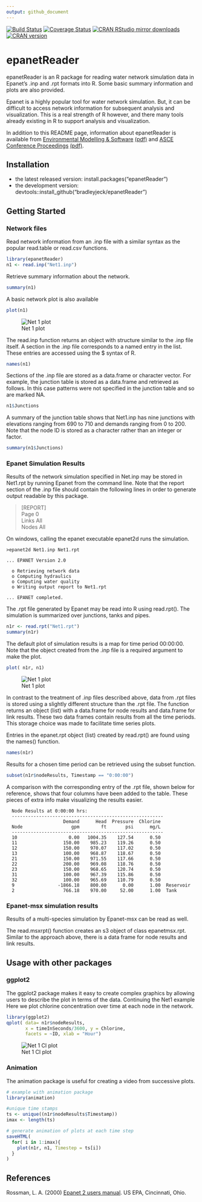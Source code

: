 ```yaml
---
output: github_document
---
```


<!-- README.md is generated from README.Rmd. Please edit that file -->

[![Build Status](https://travis-ci.org/bradleyjeck/epanetReader.svg?branch=master)](https://travis-ci.org/bradleyjeck/epanetReader)
[![Coverage Status](https://codecov.io/gh/bradleyjeck/epanetReader/branch/master/graph/badge.svg)](https://codecov.io/gh/bradleyjeck/epanetReader)
[![CRAN RStudio mirror downloads](http://cranlogs.r-pkg.org/badges/epanetReader)](https://cran.r-project.org/package=epanetReader)
[![CRAN version](http://www.r-pkg.org/badges/version/epanetReader)](https://cran.r-project.org/package=epanetReader)

# epanetReader

epanetReader is an R package for reading water network simulation data in
Epanet's .inp and .rpt formats into R.  Some basic summary information and
plots are also provided.   

Epanet is a highly popular tool for water network simulation. But, it can be difficult
to access network information for subsequent analysis and visualization. This
is a real strength of R however, and there many tools already existing in R to
support analysis and visualization.  

In addition to this README page, information about epanetReader is available from 
[Environmental Modelling & Software](http://www.sciencedirect.com/science/article/pii/S1364815216302870) [(pdf)](http://bradeck.net/docs/Eck2016epanetReaderEMS.pdf)
and 
[ASCE Conference Proceedings](http://ascelibrary.org/doi/abs/10.1061/9780784479865.051) [(pdf)](http://bradeck.net/docs/Eck2016epanetReader-ewri.pdf). 


## Installation 

* the latest released version: install.packages("epanetReader")
* the development version: devtools::install_github("bradleyjeck/epanetReader")   

## Getting Started 

### Network files 

Read network information from an .inp file with a similar syntax as the popular read.table or read.csv functions.  

```r
library(epanetReader)
n1 <- read.inp("Net1.inp") 
```

Retrieve summary information about the network.
```r
summary(n1)
```

A basic network plot is also available
```r
plot(n1)
```
![Net 1 plot](https://github.com/bradleyjeck/epanetReader/blob/master/img/Net1inp.png)

The read.inp function returns an object with structure similar to the .inp file
itself. A section in the .inp file corresponds to a named entry in the list.
These entries are accessed using the $ syntax of R.
```r
names(n1)
```

Sections of the .inp file are stored as a data.frame or character vector. For
example, the junction table is stored as a data.frame and retrieved as follows.
In this case patterns were not specified in the junction table and so are
marked NA.
```r
n1$Junctions
```

A summary of the junction table shows that Net1.inp has nine junctions with
elevations ranging from 690 to 710 and demands ranging from 0 to 200. Note that
the node ID is stored as a character rather than an integer or factor.  
```r
summary(n1$Junctions)
```

### Epanet Simulation Results 

Results of the network simulation specified in Net.inp may be stored in
Net1.rpt by running Epanet from the command line. Note that the report section
of the .inp file should contain the following lines in order to generate output
readable by this package.   

>[REPORT]   
>Page 0  
>Links All   
>Nodes All    

On windows, calling the epanet executable epanet2d runs the simulation. 
```
>epanet2d Net1.inp Net1.rpt 

... EPANET Version 2.0

  o Retrieving network data
  o Computing hydraulics 
  o Computing water quality
  o Writing output report to Net1.rpt

... EPANET completed.
```  

The .rpt file generated by Epanet may be read into R using read.rpt().  The
simulation is summarized over junctions, tanks and pipes. 
```r
n1r <- read.rpt("Net1.rpt") 
summary(n1r)
```  

The default plot of simulation results is a map for time period 00:00:00. Note that the
object created from the .inp file is a required argument to make the plot. 
```r
plot( n1r, n1)
```
![Net 1 plot](https://github.com/bradleyjeck/epanetReader/blob/master/img/Net1rpt.png)

In contrast to the treatment of .inp files described above, data from .rpt
files is stored using a slightly different structure than the .rpt file.  The
function returns an object (list) with a data.frame for node results and
data.frame for link results.  These two data frames contain results from all
the time periods.  This storage choice was made to facilitate time series plots. 

Entries in the epanet.rpt object (list) created by read.rpt() are found using the names() function. 
```r
names(n1r)
```

Results for a chosen time period can be retrieved using the subset function.
```r
subset(n1r$nodeResults, Timestamp == "0:00:00")
```

A comparison with the corresponding entry of the .rpt file, shown below for
reference, shows that four columns have been added to the table. These pieces of extra 
info make visualizing the results easier. 

``` 
  Node Results at 0:00:00 hrs:
  --------------------------------------------------------
                     Demand      Head  Pressure  Chlorine
  Node                  gpm        ft       psi      mg/L
  --------------------------------------------------------
  10                   0.00   1004.35    127.54      0.50
  11                 150.00    985.23    119.26      0.50
  12                 150.00    970.07    117.02      0.50
  13                 100.00    968.87    118.67      0.50
  21                 150.00    971.55    117.66      0.50
  22                 200.00    969.08    118.76      0.50
  23                 150.00    968.65    120.74      0.50
  31                 100.00    967.39    115.86      0.50
  32                 100.00    965.69    110.79      0.50
  9                -1866.18    800.00      0.00      1.00  Reservoir
  2                  766.18    970.00     52.00      1.00  Tank
```

### Epanet-msx simulation results 

Results of a multi-species simulation by Epanet-msx can be read as well. 

The read.msxrpt() function creates an s3 object of class epanetmsx.rpt.
Similar to the approach above, there is a data frame for node results
and link results. 



## Usage with other packages  

### ggplot2
The ggplot2 package makes it easy to create complex graphics by allowing users
to describe the plot in terms of the data. Continuing the Net1 example Here we
plot chlorine concentration over time at each node in the network.  

```r
library(ggplot2)
qplot( data= n1r$nodeResults,  
       x = timeInSeconds/3600, y = Chlorine, 
       facets = ~ID, xlab = "Hour")  
```

![Net 1 Cl plot](https://github.com/bradleyjeck/epanetReader/blob/master/img/Net1cl.png)

### Animation
The animation package is useful for creating a video from successive plots. 

```R
# example with animation package 
library(animation)

#unique time stamps
ts <- unique((n1r$nodeResults$Timestamp))
imax <- length(ts)

# generate animation of plots at each time step
saveHTML(
  for( i in 1:imax){
    plot(n1r, n1, Timestep = ts[i]) 
  }
)
```
## References 

Rossman, L. A. (2000) [Epanet 2 users manual](http://nepis.epa.gov/Adobe/PDF/P1007WWU.pdf).
US EPA, Cincinnati, Ohio.


